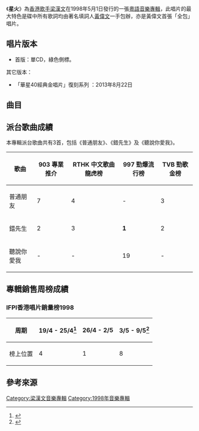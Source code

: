 {{Infobox album
| name       = 星火
| type       = [[專輯|專輯]]
| artist     = [[梁漢文|梁漢文]]
| cover      = Sparkle-Edmond Leung.jpg
| caption    = 「華星40經典金唱片」復刻版本封面
<!-- 未知參數 | background = green -->
| released   = 1998年5月1日
| genre      = 粵語流行音樂
| label      = [[華星唱片|華星唱片]]
| length     = 
| producer   = 
| reviews    = 
| prev_title = [[貪新戀舊十七首|貪新戀舊十七首]]
| prev_year  = 1998
| next_title = [[梁漢文為你唱歌十七首|梁漢文為你唱歌十七首]]
| next_year  = 1998
}}
《'''星火'''》為[[香港|香港]][[歌手|歌手]][[梁漢文|梁漢文]]在1998年5月1日發行的一張[[粵語|粵語]][[音樂專輯|音樂專輯]]，此唱片的最大特色是碟中所有歌詞均由著名填詞人[[黃偉文|黃偉文]]一手包辦，亦是黃偉文首張「全包」唱片。

== 唱片版本 ==

*首版：單CD，綠色側標。
其它版本：
*「華星40經典金唱片」復刻系列 ：2013年8月22日<REF>
{{Cite web |url=http://www.yesasia.com/global/%E6%98%9F%E7%81%AB-%E9%87%91%E7%A2%9F-%E8%8F%AF%E6%98%9F40%E7%B6%93%E5%85%B8%E9%87%91%E5%94%B1%E7%89%87/1033917301-0-0-0-zh_TW/info.html |title=星火 (金碟) (華星40經典金唱片) |access-date=2016-06-14 |archive-date=2016-07-01 |archive-url=https://web.archive.org/web/20160701131731/http://www.yesasia.com/global/%E6%98%9F%E7%81%AB-%E9%87%91%E7%A2%9F-%E8%8F%AF%E6%98%9F40%E7%B6%93%E5%85%B8%E9%87%91%E5%94%B1%E7%89%87/1033917301-0-0-0-zh_TW/info.html |dead-url=no }}
</REF>

==曲目==
{{Tracklist
| font_size = 100%

| title1 = 火星
| music1 = 李偲菘
| lyrics1 = 黃偉文
| arranger1 = 吳慶隆
| producer1 = 李偲菘

| title2 = 錯先生
| music2 = Billy Chan
| lyrics2 = 黃偉文
| arranger2 = Billy Chan
| producer2 = 趙增熹

| title3 = 普通朋友
| music3 = 李偲菘
| lyrics3 = 黃偉文
| arranger3 = Terence Teo
| producer3 = 李偲菘

| title4 = 電光火石
| music4 = 梁文福
| lyrics4 = 黃偉文
| arranger4 = 褚鎮東
| producer4 = 趙增熹

| title5 = 1999
| music5 = 林子揚
| lyrics5 = 黃偉文
| arranger5 = 林子揚
| producer5 = 趙增熹

| title6 = 淡季
| music6 = 徐嘉儀
| lyrics6 = 黃偉文
| arranger6 = 金培達
| producer6 = 趙增熹

| title7 = 未算差
| music7 = 黃國倫
| lyrics7 = 黃偉文
| arranger7 = 黃偉年
| producer7 = 趙增熹

| title8 = 一萬零一夜
| music8 = 馮正
| lyrics8 = 黃偉文
| arranger8 = 梁基爵
| producer8 = 趙增熹

| title9 = 聽說你愛我
| music9 = 吳國敬
| lyrics9 = 黃偉文
| arranger9 = 伍樂城
| producer9 = 趙增熹

| title10 = 星火
| music10 = Ted Lo
| lyrics10 = 黃偉文
| arranger10 = Ted Lo
| producer10 = 伍樂城
}}

==派台歌曲成績==
本專輯派台歌曲共有3首，包括《普通朋友》、《錯先生》及《聽說你愛我》。
{| class="wikitable"
|-
!歌曲||903 專業推介||RTHK 中文歌曲龍虎榜||997 勁爆流行榜||TVB 勁歌金榜
|-
| 普通朋友 || 7 || 4 || - || 3
|-
| 錯先生 || 2 || 3 || '''1''' || 2
|-
| 聽說你愛我 || - || - || 19 || -
|}

==專輯銷售周榜成績==
===IFPI香港唱片銷量榜1998===
{|class="wikitable"
!周期!!19/4 - 25/4<REF>
{{Cite web |url=https://books.google.com.hk/books?id=UQ0EAAAAMBAJ&lpg=PA59&dq=%22edmond%20leung%22%20BILLBOARD&hl=zh-TW&pg=PA59#v=onepage&q=%22edmond%20leung%22%20BILLBOARD&f=false |title=Billboard 1998年5月9日 |access-date=2016年6月14日 |archive-date=2016年8月9日 |archive-url=https://web.archive.org/web/20160809100219/https://books.google.com.hk/books?id=UQ0EAAAAMBAJ&lpg=PA59&dq=%22edmond%20leung%22%20BILLBOARD&hl=zh-TW&pg=PA59#v=onepage&q=%22edmond%20leung%22%20BILLBOARD&f=false |dead-url=no }}
</REF> !!26/4 - 2/5!!3/5 - 9/5<REF>
{{Cite web |url=https://books.google.com.hk/books?id=jQ4EAAAAMBAJ&lpg=PA63&dq=%22edmond%20leung%22%20BILLBOARD&hl=zh-TW&pg=PA63#v=onepage&q=%22edmond%20leung%22%20BILLBOARD&f=false |title=Billboard 1998年5月23日 |access-date=2016年6月14日 |archive-date=2019年6月29日 |archive-url=https://web.archive.org/web/20190629145821/https://books.google.com.hk/books?id=jQ4EAAAAMBAJ&lpg=PA63&dq=%22edmond%20leung%22%20BILLBOARD&hl=zh-TW&pg=PA63#v=onepage&q=%22edmond%20leung%22%20BILLBOARD&f=false |dead-url=no }}
</REF>
|-
!榜上位置!!4!!1!!8
|}

==參考來源==
{{REFLIST}}

{{梁漢文}}
[[Category:梁漢文音樂專輯|Category:梁漢文音樂專輯]]
[[Category:1998年音樂專輯|Category:1998年音樂專輯]]